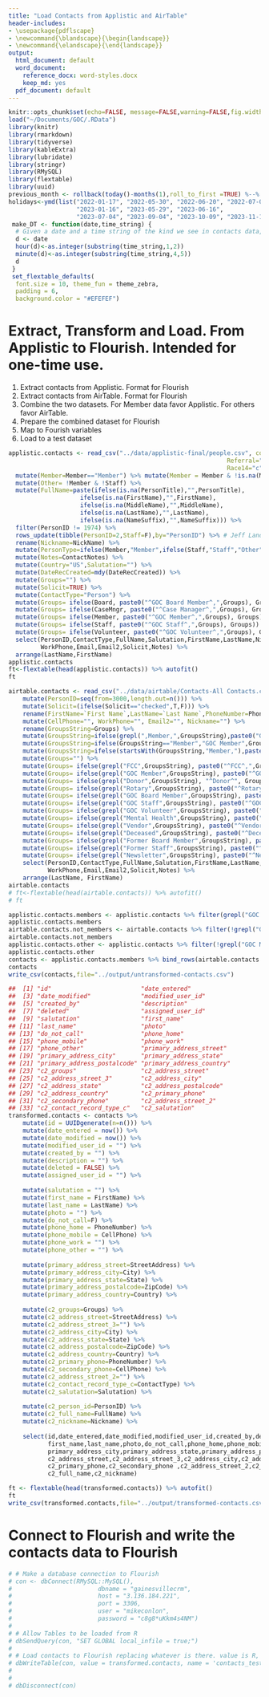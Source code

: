 ```yaml
---
title: "Load Contacts from Applistic and AirTable"
header-includes:
- \usepackage{pdflscape}
- \newcommand{\blandscape}{\begin{landscape}}
- \newcommand{\elandscape}{\end{landscape}}
output:
  html_document: default
  word_document: 
    reference_docx: word-styles.docx
    keep_md: yes
  pdf_document: default
---
```


```r
knitr::opts_chunk$set(echo=FALSE, message=FALSE,warning=FALSE,fig.width=14)
load("~/Documents/GOC/.RData")
library(knitr)
library(rmarkdown)
library(tidyverse)
library(kableExtra)
library(lubridate)
library(stringr)
library(RMySQL)
library(flextable)
library(uuid)
previous_month <- rollback(today()-months(1),roll_to_first =TRUE) %--% rollback(today())
holidays<-ymd(list("2022-01-17", "2022-05-30", "2022-06-20", "2022-07-04", "2022-09-05", 
                   "2023-01-16", "2023-05-29", "2023-06-16", 
                   "2023-07-04", "2023-09-04", "2023-10-09", "2023-11-10", "2023-11-23", "2023-11-24", "2023-12-25"))
 make_DT <- function(date,time_string) {
  # Given a date and a time string of the kind we see in contacts data, return a datetime
  d <- date
  hour(d)<-as.integer(substring(time_string,1,2))
  minute(d)<-as.integer(substring(time_string,4,5))
  d
 }
 set_flextable_defaults(
  font.size = 10, theme_fun = theme_zebra,
  padding = 6,
  background.color = "#EFEFEF")
```
# Extract, Transform and Load.  From Applistic to Flourish.  Intended for one-time use.

1. Extract contacts from Applistic.  Format for Flourish 
2. Extract contacts from AirTable. Format for Flourish
3. Combine the two datasets.  For Member data favor Applistic.  For others favor AirTable.
4. Prepare the combined dataset for Flourish
5. Map to Fourish variables
6. Load to a test dataset

```r
applistic.contacts <- read_csv("../data/applistic-final/people.csv", col_types = list(Race3="c",ProviderTitle="c",ProviderSuffix="c",
                                                             Referral="c",Race8="c",Race9="c",Race12="c",Race13="c",
                                                             Race14="c", StaffIDNumber="c")) %>%
  mutate(Member=Member=="Member") %>% mutate(Member = Member & !is.na(Member)) %>%
  mutate(Other= !Member & !Staff) %>%
  mutate(FullName=paste(ifelse(is.na(PersonTitle),"",PersonTitle),
                    ifelse(is.na(FirstName),"",FirstName),
                    ifelse(is.na(MiddleName),"",MiddleName),
                    ifelse(is.na(LastName),"",LastName),
                    ifelse(is.na(NameSuffix),"",NameSuffix))) %>%
  filter(PersonID != 1974) %>%
  rows_update(tibble(PersonID=2,Staff=F),by="PersonID") %>% # Jeff Lander was never an employee
  rename(Nickname=NickName) %>%
  mutate(PersonType=ifelse(Member,"Member",ifelse(Staff,"Staff","Other"))) %>%
  mutate(Notes=ContactNotes) %>%
  mutate(Country="US",Salutation="") %>%
  mutate(DateRecCreated=mdy(DateRecCreated)) %>%
  mutate(Groups="") %>%
  mutate(Solicit=TRUE) %>%
  mutate(ContactType="Person") %>%
  mutate(Groups= ifelse(Board, paste0("^GOC Board Member^,",Groups), Groups)) %>%
  mutate(Groups= ifelse(CaseMngr, paste0("^Case Manager^,",Groups), Groups)) %>%
  mutate(Groups= ifelse(Member, paste0("^GOC Member^,",Groups), Groups)) %>%
  mutate(Groups= ifelse(Staff, paste0("^GOC Staff^,",Groups), Groups)) %>%
  mutate(Groups= ifelse(Volunteer, paste0("^GOC Volunteer^,",Groups), Groups)) %>%
  select(PersonID,ContactType,FullName,Salutation,FirstName,LastName,Nickname,Groups,StreetAddress,City,State,ZipCode,Country,PhoneNumber,CellPhone,
         WorkPhone,Email,Email2,Solicit,Notes) %>%
  arrange(LastName,FirstName)
applistic.contacts
ft<-flextable(head(applistic.contacts)) %>% autofit()
ft
```

```r
airtable.contacts <- read_csv("../data/airtable/Contacts-All Contacts.csv") %>%
    mutate(PersonID=seq(from=3000,length.out=n())) %>%
    mutate(Solicit=(ifelse(Solicit=="checked",T,F))) %>%
    rename(FirstName=`First Name`,LastName=`Last Name`,PhoneNumber=Phone,ContactType=`Contact Type`,FullName=Name) %>%
    mutate(CellPhone="", WorkPhone="", Email2="", Nickname="") %>%
    rename(GroupsString=Groups) %>%
    mutate(GroupsString=ifelse(grepl(",Member,",GroupsString),paste0("GOC Member,",GroupsString),GroupsString)) %>%
    mutate(GroupsString=ifelse(GroupsString=="Member","GOC Member",GroupsString)) %>%
    mutate(GroupsString=ifelse(startsWith(GroupsString,"Member,"),paste0("GOC Member,",GroupsString),GroupsString)) %>%
    mutate(Groups="") %>%
    mutate(Groups= ifelse(grepl("FCC",GroupsString), paste0("^FCC^,",Groups), Groups)) %>%
    mutate(Groups= ifelse(grepl("GOC Member",GroupsString), paste0("^GOC Member^,",Groups), Groups)) %>%
    mutate(Groups= ifelse(grepl("Donor",GroupsString), "^Donor^", Groups)) %>%
    mutate(Groups= ifelse(grepl("Rotary",GroupsString), paste0("^Rotary^,",Groups), Groups)) %>%
    mutate(Groups= ifelse(grepl("GOC Board Member",GroupsString), paste0("^GOC Board Member^,",Groups), Groups)) %>%
    mutate(Groups= ifelse(grepl("GOC Staff",GroupsString), paste0("^GOC Staff^,",Groups), Groups)) %>%
    mutate(Groups= ifelse(grepl("GOC Volunteer",GroupsString), paste0("^GOC Volunteer^,",Groups), Groups)) %>%
    mutate(Groups= ifelse(grepl("Mental Health",GroupsString), paste0("^Mental Health^,",Groups), Groups)) %>%
    mutate(Groups= ifelse(grepl("Vendor",GroupsString), paste0("^Vendor^,",Groups), Groups)) %>%
    mutate(Groups= ifelse(grepl("Deceased",GroupsString), paste0("^Deceased^,",Groups), Groups)) %>%
    mutate(Groups= ifelse(grepl("Former Board Member",GroupsString), paste0("^Former GOC Board Member^,",Groups), Groups)) %>%
    mutate(Groups= ifelse(grepl("Former Staff",GroupsString), paste0("^Former GOC Staff^,",Groups), Groups)) %>%
    mutate(Groups= ifelse(grepl("Newsletter",GroupsString), paste0("^Newsletter^,",Groups), Groups)) %>%
    select(PersonID,ContactType,FullName,Salutation,FirstName,LastName,Nickname,Groups,StreetAddress,City,State,ZipCode,Country,PhoneNumber,CellPhone,
           WorkPhone,Email,Email2,Solicit,Notes) %>%
    arrange(LastName, FirstName)
airtable.contacts
# ft<-flextable(head(airtable.contacts)) %>% autofit()
# ft
```

```r
applistic.contacts.members <- applistic.contacts %>% filter(grepl("GOC Member",Groups))
applistic.contacts.members
airtable.contacts.not_members <- airtable.contacts %>% filter(!grepl("GOC Member",Groups)==T)
airtable.contacts.not_members
applistic.contacts.other <- applistic.contacts %>% filter(!grepl("GOC Member",Groups)==T) %>% anti_join(airtable.contacts.not_members,by=c("FirstName","LastName")) %>% arrange(PersonID)
applistic.contacts.other
contacts <- applistic.contacts.members %>% bind_rows(airtable.contacts.not_members) %>% bind_rows(applistic.contacts.other) %>% arrange(PersonID)
contacts
write_csv(contacts,file="../output/untransformed-contacts.csv")
```

```r
##  [1] "id"                         "date_entered"              
##  [3] "date_modified"              "modified_user_id"          
##  [5] "created_by"                 "description"               
##  [7] "deleted"                    "assigned_user_id"          
##  [9] "salutation"                 "first_name"                
## [11] "last_name"                  "photo"                     
## [13] "do_not_call"                "phone_home"                
## [15] "phone_mobile"               "phone_work"                
## [17] "phone_other"                "primary_address_street"    
## [19] "primary_address_city"       "primary_address_state"     
## [21] "primary_address_postalcode" "primary_address_country"   
## [23] "c2_groups"                  "c2_address_street"         
## [25] "c2_address_street_3"        "c2_address_city"           
## [27] "c2_address_state"           "c2_address_postalcode"     
## [29] "c2_address_country"         "c2_primary_phone"          
## [31] "c2_secondary_phone"         "c2_address_street_2"       
## [33] "c2_contact_record_type_c"   "c2_salutation"
transformed.contacts <- contacts %>%
    mutate(id = UUIDgenerate(n=n())) %>%
    mutate(date_entered = now()) %>%
    mutate(date_modified = now()) %>%
    mutate(modified_user_id = "") %>%
    mutate(created_by = "") %>%
    mutate(description = "") %>%
    mutate(deleted = FALSE) %>%
    mutate(assigned_user_id = "") %>%
  
    mutate(salutation = "") %>%
    mutate(first_name = FirstName) %>%
    mutate(last_name = LastName) %>%
    mutate(photo = "") %>%
    mutate(do_not_call=F) %>%
    mutate(phone_home = PhoneNumber) %>%
    mutate(phone_mobile = CellPhone) %>%
    mutate(phone_work = "") %>%
    mutate(phone_other = "") %>%
    
    mutate(primary_address_street=StreetAddress) %>%
    mutate(primary_address_city=City) %>%
    mutate(primary_address_state=State) %>%
    mutate(primary_address_postalcode=ZipCode) %>%
    mutate(primary_address_country=Country) %>%
    
    mutate(c2_groups=Groups) %>%
    mutate(c2_address_street=StreetAddress) %>%
    mutate(c2_address_street_3="") %>%
    mutate(c2_address_city=City) %>%
    mutate(c2_address_state=State) %>%
    mutate(c2_address_postalcode=ZipCode) %>%
    mutate(c2_address_country=Country) %>%
    mutate(c2_primary_phone=PhoneNumber) %>%
    mutate(c2_secondary_phone=CellPhone) %>%
    mutate(c2_address_street_2="") %>%
    mutate(c2_contact_record_type_c=ContactType) %>%
    mutate(c2_salutation=Salutation) %>%
  
    mutate(c2_person_id=PersonID) %>%
    mutate(c2_full_name=FullName) %>%
    mutate(c2_nickname=Nickname) %>%
  
    select(id,date_entered,date_modified,modified_user_id,created_by,description,deleted,assigned_user_id,salutation,
           first_name,last_name,photo,do_not_call,phone_home,phone_mobile,phone_work,phone_other,primary_address_street,
           primary_address_city,primary_address_state,primary_address_postalcode,primary_address_country,c2_groups,
           c2_address_street,c2_address_street_3,c2_address_city,c2_address_state,c2_address_postalcode,c2_address_country,
           c2_primary_phone,c2_secondary_phone ,c2_address_street_2,c2_contact_record_type_c,c2_salutation,c2_person_id,
           c2_full_name,c2_nickname)

ft <- flextable(head(transformed.contacts)) %>% autofit()
ft
write_csv(transformed.contacts,file="../output/transformed-contacts.csv")
```

# Connect to Flourish and write the contacts data to Flourish
```r

# # Make a database connection to Flourish
# con <- dbConnect(RMySQL::MySQL(),
#                        dbname = "gainesvillecrm",
#                        host = "3.136.184.221",
#                        port = 3306,
#                        user = "mikeconlon",
#                        password = "c8g8*uKkm4s4NM")
# 
# # Allow Tables to be loaded from R
# dbSendQuery(con, "SET GLOBAL local_infile = true;")
# 
# # Load contacts to Flourish replacing whatever is there. value is R, name is remote table
# dbWriteTable(con, value = transformed.contacts, name = 'contacts_test', append = T, row.names = F)
# 
# 
# dbDisconnect(con)
```